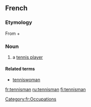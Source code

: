 ==French==
===Etymology===
From {{etyl|en|fr}} {{term|tennis}} + {{term|man}}

===Noun===
{{fr-noun|m|pl2=tennismen}}
# a [[tennis player]]

====Related terms====
* [[tenniswoman]]

[[Category:fr:Occupations]]

[[fr:tennisman]]
[[ru:tennisman]]
[[fi:tennisman]]